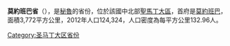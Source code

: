 '''莫約班巴省'''（{{lang-es|Provincia de Moyobamba}}），是[[秘魯|秘魯]]的省份，位於該國中北部[[聖馬丁大區|聖馬丁大區]]，首府是[[莫約班巴|莫約班巴]]，面積3,772平方公里，2012年人口124,324，人口密度為每平方公里132.96人。

{{coord|6|01|48|S|76|58|12|W|type:adm2nd_source:itwiki|display=title}}

{{秘魯省份|state=collapsed}}
{{秘鲁行政区划小作品}}
[[Category:圣马丁大区省份|Category:圣马丁大区省份]]